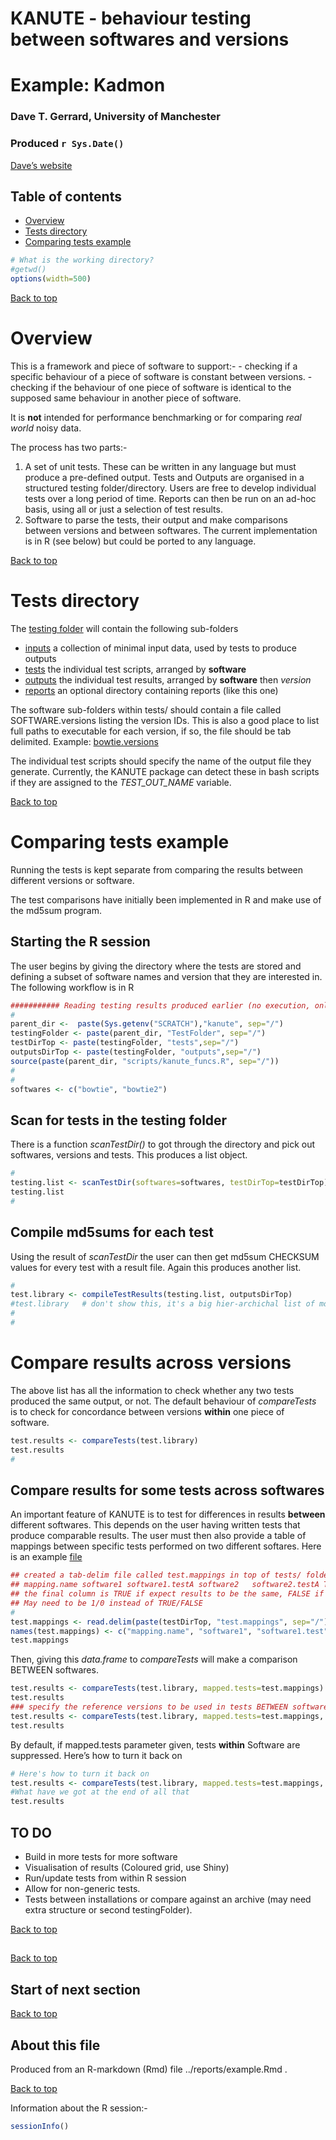 # KANUTE - behaviour testing between softwares and versions   <a name="Top"></a> 

# Example: Kadmon

### Dave T. Gerrard, University of Manchester
### Produced `r Sys.Date()`
[Dave's website](http://personalpages.manchester.ac.uk/staff/David.Gerrard/)


## Table of contents ##
- [Overview](#Overview)
- [Tests directory](#test_dir)
- [Comparing tests example](#Example)
``` r
# What is the working directory?
#getwd()
options(width=500)

```

[Back to top](#Top)


# <a name="overview"></a>Overview ##

This is a framework and piece of software to support:-
- checking if a specific behaviour of a piece of software is constant between versions.
- checking if the behaviour of one piece of software is identical to the supposed same behaviour in another piece of software.

It is __not__ intended for performance benchmarking or for comparing _real world_ noisy data.

The process has two parts:-

1. A set of unit tests. These can be written in any language but must produce a pre-defined output. Tests and Outputs are organised in a structured testing folder/directory. Users are free to develop individual tests over a long period of time. Reports can then be run on an ad-hoc basis, using all or just a selection of test results.
2. Software to parse the tests, their output and make comparisons between versions and between softwares. The current implementation is in R (see below) but could be ported to any language.



[Back to top](#Top)


# <a name="test_dir"></a>Tests directory ##

The [testing folder](../) will contain the following sub-folders

- [inputs](../inputs/)		a collection of minimal input data, used by tests to produce outputs
- [tests](../tests/)		the individual test scripts, arranged by __software__
- [outputs](../outputs/)	the individual test results, arranged by __software__ then _version_
- [reports](../reports/)	an optional directory containing reports (like this one)    


The software sub-folders within tests/ should contain a file called SOFTWARE.versions listing the version IDs. This is also a good place to list full paths to executable for each version, if so, the file should be tab delimited. Example: [bowtie.versions](../tests/bowtie/bowtie.versions)

The individual test scripts should specify the name of the output file they generate. Currently, the KANUTE package can detect these in bash scripts if they are assigned to the _TEST_OUT_NAME_ variable.



[Back to top](#Top)


# <a name="Example"></a>Comparing tests example ##

Running the tests is kept separate from comparing the results between different versions or software.

The test comparisons have initially been implemented in R and make use of the md5sum program.

## Starting the R session

The user begins by giving the directory where the tests are stored and defining a subset of software names and version that they are interested in. The following workflow is in R 


```r

########### Reading testing results produced earlier (no execution, only comparison).
#
parent_dir <-  paste(Sys.getenv("SCRATCH"),"kanute", sep="/")
testingFolder <- paste(parent_dir, "TestFolder", sep="/")
testDirTop <- paste(testingFolder, "tests",sep="/")
outputsDirTop <- paste(testingFolder, "outputs",sep="/")
source(paste(parent_dir, "scripts/kanute_funcs.R", sep="/"))
#
#
softwares <- c("bowtie", "bowtie2")
```

## Scan for tests in the testing folder
There is a function _scanTestDir()_ to got through the directory and pick out softwares, versions and tests. This produces a list object.

```r


#
testing.list <- scanTestDir(softwares=softwares, testDirTop=testDirTop)
testing.list
#

```

## Compile md5sums for each test

Using the result of _scanTestDir_ the user can then get md5sum CHECKSUM values for every test with a result file. Again this produces another list.


```r


#
test.library <- compileTestResults(testing.list, outputsDirTop)
#test.library   # don't show this, it's a big hier-archichal list of md5sums
#
#


```

# Compare results across versions

The above list has all the information to check whether any two tests produced the same output, or not. The default behaviour of _compareTests_ is to check for concordance between versions __within__ one piece of software.

```r

test.results <- compareTests(test.library)
test.results
#

```

## Compare results for some tests across softwares

An important feature of KANUTE is to test for differences in results __between__ different softwares. This depends on the user having written tests that produce comparable results. The user must then also provide a table of mappings between specific tests performed on two different softares. Here is an example [file](../tests/test.mappings) 


```r


## created a tab-delim file called test.mappings in top of tests/ folder
## mapping.name software1 software1.testA software2   software2.testA TRUE
## the final column is TRUE if expect results to be the same, FALSE if not or NA if unknown.
## May need to be 1/0 instead of TRUE/FALSE
#
test.mappings <- read.delim(paste(testDirTop, "test.mappings", sep="/"), header=F, stringsAsFactors=F)
names(test.mappings) <- c("mapping.name", "software1", "software1.test", "software2", "software2.test", "expectIdentical")
test.mappings


```

Then, giving this _data.frame_ to _compareTests_ will make a comparison BETWEEN softwares.

```r

test.results <- compareTests(test.library, mapped.tests=test.mappings)
test.results
### specify the reference versions to be used in tests BETWEEN software
test.results <- compareTests(test.library, mapped.tests=test.mappings, ref.versions=list(bowtie="1.0.1", bowtie2="2.2.3"))
test.results

```


By default, if mapped.tests parameter given, tests __within__ Software are suppressed. Here's how to turn it back on

```r

# Here's how to turn it back on
test.results <- compareTests(test.library, mapped.tests=test.mappings, show.all.tests=TRUE)
#What have we got at the end of all that
test.results

```

## <a name="todo"></a>TO DO ##

- Build in more tests for more software
- Visualisation of results (Coloured grid, use Shiny)
- Run/update tests from within R session
- Allow for non-generic tests.
- Tests between installations or compare against an archive (may need extra structure or second testingFolder).

[Back to top](#Top)

## 


[Back to top](#Top)


## <a name="Anchor_name"></a>Start of next section ##

[Back to top](#Top)

## About this file 

Produced from an R-markdown (Rmd) file ../reports/example.Rmd . 


[Back to top](#Top)




Information about the R session:-

```r
sessionInfo()
```
